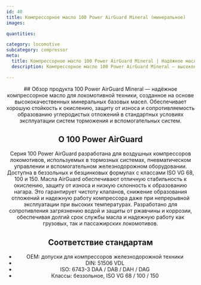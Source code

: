 ```yaml
---
id: 40
title: Компрессорное масло 100 Power AirGuard Mineral (минеральное)
images:

quantities:

category: locomotive
subcategory: compressor
meta:
  title: Компрессорное масло 100 Power AirGuard Mineral | Надёжное масло для локомотивов
  description: Компрессорное масло 100 Power AirGuard Mineral — высококачественная минеральная смазка для локомотивных компрессоров. Обеспечивает хорошую стойкость к окислению, защиту от износа и устойчивость к образованию углеродистых отложений для типовых систем торможения и вспомогательных узлов. Соответствует допускам OEM, стандартам DIN 51506 VDL и ISO 6743-3. Также доступно в беззольной версии ISO VG 68 / 100 / 150.

---
```


<Header>
  ## Обзор продукта
  100 Power AirGuard Mineral — надёжное компрессорное масло для
  локомотивной техники, созданное на основе высококачественных
  минеральных базовых масел. Обеспечивает хорошую стойкость к
  окислению, защиту от износа и сопротивляемость образованию
  углеродистых отложений в стандартных условиях эксплуатации
  систем торможения и вспомогательных систем.

  ## О 100 Power AirGuard
  Серия 100 Power AirGuard разработана для воздушных компрессоров локомотивов, используемых в тормозных системах, пневматическом управлении и вспомогательном железнодорожном оборудовании. Доступна в беззольных и безцинковых формулах с классами ISO VG 68, 100 и 150. Масла AirGuard обеспечивают отличную стабильность к окислению, защиту от износа и низкую склонность к образованию нагара. Это гарантирует чистоту клапанов, снижение образования отложений и надежную работу компрессора даже при непрерывной эксплуатации при высоких температурах. Разработано для сопротивления загрязнению водой и защиты от ржавчины и коррозии, обеспечивая долгий срок службы масла и надежную работу как грузовых, так и пассажирских локомотивов.


  ## Соответствие стандартам
  - OEM: допуски для компрессоров железнодорожной техники
  - DIN: 51506 VDL
  - ISO: 6743-3 DAA / DAB / DAH / DAG
  - Классы: беззольное, ISO VG 68 / 100 / 150

</Header>
